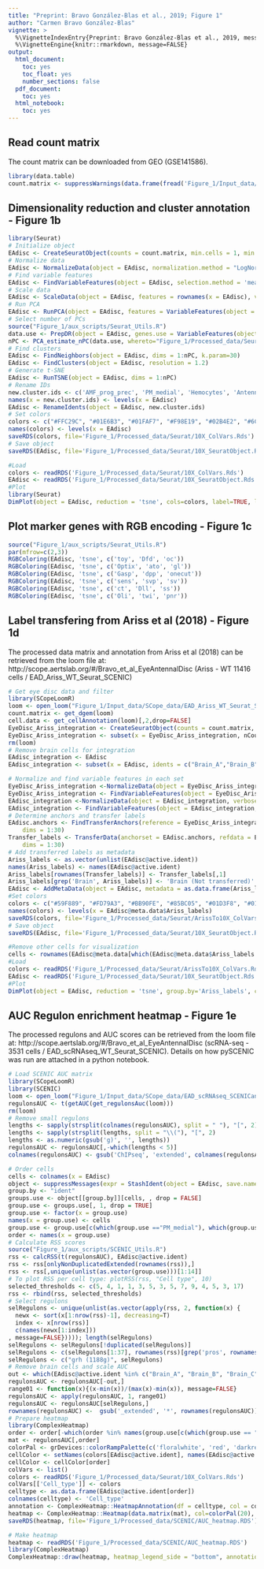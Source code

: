 ```yaml
---
title: "Preprint: Bravo González-Blas et al., 2019; Figure 1"
author: "Carmen Bravo González-Blas"
vignette: >
  %\VignetteIndexEntry{Preprint: Bravo González-Blas et al., 2019, message=FALSE}
  %\VignetteEngine{knitr::rmarkdown, message=FALSE}
output: 
  html_document:
    toc: yes
    toc_float: yes
    number_sections: false
  pdf_document:
    toc: yes
  html_notebook:
    toc: yes
---
```


## Read count matrix

The count matrix can be downloaded from GEO (GSE141586).

```r
library(data.table)
count.matrix <- suppressWarnings(data.frame(fread('Figure_1/Input_data/GEO_data/10X_SCRNASEQ_WT_EA_AGGR.tsv', sep='\t', verbose=F), row.names=1))
```

## Dimensionality reduction and cluster annotation - Figure 1b

```r
library(Seurat)
# Initialize object
EAdisc <- CreateSeuratObject(counts = count.matrix, min.cells = 1, min.features = 1, project = "EAdisc")
# Normalize data
EAdisc <- NormalizeData(object = EAdisc, normalization.method = "LogNormalize", scale.factor = 1e4)
# Find variable features
EAdisc <- FindVariableFeatures(object = EAdisc, selection.method = 'mean.var.plot', mean.cutoff = c(0.0125, 3), dispersion.cutoff = c(0.5, Inf))
# Scale data
EAdisc <- ScaleData(object = EAdisc, features = rownames(x = EAdisc), vars.to.regress = c("nCount_RNA"))
# Run PCA
EAdisc <- RunPCA(object = EAdisc, features = VariableFeatures(object = EAdisc), verbose = FALSE, npcs=150)
# Select number of PCs
source("Figure_1/aux_scripts/Seurat_Utils.R")
data.use <- PrepDR(object = EAdisc, genes.use = VariableFeatures(object = EAdisc), use.imputed = F, assay.type = "RNA")
nPC <- PCA_estimate_nPC(data.use, whereto="Figure_1/Processed_data/Seurat/nPC_selection.Rds", to.nPC = 150)
# Find clusters
EAdisc <- FindNeighbors(object = EAdisc, dims = 1:nPC, k.param=30)
EAdisc <- FindClusters(object = EAdisc, resolution = 1.2)
# Generate t-SNE
EAdisc <- RunTSNE(object = EAdisc, dims = 1:nPC)
# Rename IDs
new.cluster.ids <- c('AMF_prog_prec', 'PM_medial', 'Hemocytes', 'Antenna_A3_Arista', 'PMF_PR_Late/CC', 'Head_vertex', 'PMF_PR_Early', 'PMF_Interommatidial', 'Antenna_A1', 'PM_lateral', 'Glia', 'Antenna_A2', 'Brain_A', 'MF_Morphogenetic_Furrow', 'Brain_B', 'Brain_C', 'twi_cells')
names(x = new.cluster.ids) <- levels(x = EAdisc)
EAdisc <- RenameIdents(object = EAdisc, new.cluster.ids)
# Set colors
colors <- c("#FFC29C", "#01E6B3", "#01FAF7", "#F98E19", "#02B4E2", "#6CA7FF", "#01D3F8", "#67EAFF", "#85BC05", "#BB90FE", "#E5D006", "#59F889", "#FD79A3", "#9EF75F", "#5CB8F7", "#B5DEFF", "#F56DE0")
names(colors) <- levels(x = EAdisc)
saveRDS(colors, file='Figure_1/Processed_data/Seurat/10X_ColVars.Rds')
# Save object
saveRDS(EAdisc, file='Figure_1/Processed_data/Seurat/10X_SeuratObject.Rds')
```

```r
#Load
colors <- readRDS('Figure_1/Processed_data/Seurat/10X_ColVars.Rds')
EAdisc <- readRDS('Figure_1/Processed_data/Seurat/10X_SeuratObject.Rds')
#Plot
library(Seurat)
DimPlot(object = EAdisc, reduction = 'tsne', cols=colors, label=TRUE, label.size = 3.5, repel=TRUE) + NoLegend() + NoAxes()
```

## Plot marker genes with RGB encoding - Figure 1c

```r
source("Figure_1/aux_scripts/Seurat_Utils.R")
par(mfrow=c(2,3))
RGBColoring(EAdisc, 'tsne', c('toy', 'Dfd', 'oc'))
RGBColoring(EAdisc, 'tsne', c('Optix', 'ato', 'gl'))
RGBColoring(EAdisc, 'tsne', c('Gasp', 'dpp', 'onecut'))
RGBColoring(EAdisc, 'tsne', c('sens', 'svp', 'sv'))
RGBColoring(EAdisc, 'tsne', c('ct', 'Dll', 'ss'))
RGBColoring(EAdisc, 'tsne', c('Oli', 'twi', 'pnr'))
```

## Label transfering from Ariss et al (2018) - Figure 1d

The processed data matrix and annotation from Ariss et al (2018) can be retrieved from the loom file at: http://scope.aertslab.org/#/Bravo_et_al_EyeAntennalDisc (Ariss - WT 11416 cells / EAD_Ariss_WT_Seurat_SCENIC)

```r
# Get eye disc data and filter
library(SCopeLoomR)
loom <- open_loom("Figure_1/Input_data/SCope_data/EAD_Ariss_WT_Seurat_SCENIC.loom")
count.matrix <- get_dgem(loom)
cell.data <- get_cellAnnotation(loom)[,2,drop=FALSE]
EyeDisc_Ariss_integration <- CreateSeuratObject(counts = count.matrix, min.cells = 3, min.features = 1, project = "Frolov - WT", meta.data=cell.data)
EyeDisc_Ariss_integration <- subset(x = EyeDisc_Ariss_integration, nCount_RNA > 1000 & nFeature_RNA > 500)
rm(loom)
# Remove brain cells for integration
EAdisc_integration <- EAdisc
EAdisc_integration <- subset(x = EAdisc, idents = c("Brain_A","Brain_B","Brain_C"),invert = TRUE)
```

```r
# Normalize and find variable features in each set
EyeDisc_Ariss_integration <-NormalizeData(object = EyeDisc_Ariss_integration, verbose = FALSE)
EyeDisc_Ariss_integration <- FindVariableFeatures(object = EyeDisc_Ariss_integration, selection.method = "vst", nfeatures = 2000, verbose = FALSE)
EAdisc_integration <-NormalizeData(object = EAdisc_integration, verbose = FALSE)
EAdisc_integration <- FindVariableFeatures(object = EAdisc_integration, selection.method = "vst", nfeatures = 2000, verbose = FALSE)
# Determine anchors and transfer labels
EAdisc.anchors <- FindTransferAnchors(reference = EyeDisc_Ariss_integration, query = EAdisc_integration, 
    dims = 1:30)
Transfer_labels <- TransferData(anchorset = EAdisc.anchors, refdata = EyeDisc_Ariss_integration$Ariss.labels, 
    dims = 1:30)
# Add transferred labels as metadata
Ariss_labels <- as.vector(unlist(EAdisc@active.ident))
names(Ariss_labels) <- names(EAdisc@active.ident)
Ariss_labels[rownames(Transfer_labels)] <- Transfer_labels[,1]
Ariss_labels[grep('Brain', Ariss_labels)] <- 'Brain (Not transferred)'
EAdisc <- AddMetaData(object = EAdisc, metadata = as.data.frame(Ariss_labels))
#Set colors
colors <- c("#59F889", "#FD79A3", "#BB90FE", "#85BC05", "#01D3F8", "#01FAF7", "#67EAFF", "#02B4E2", "#9EF75F", "#6CA7FF", "#000000", "#996515", "#FFC29C", "#A020F0", "#01E6B3", "#E5D006")
names(colors) <- levels(x = EAdisc@meta.data$Ariss_labels)
saveRDS(colors, file='Figure_1/Processed_data/Seurat/ArissTo10X_ColVars.Rds')
# Save object
saveRDS(EAdisc, file='Figure_1/Processed_data/Seurat/10X_SeuratObject.Rds')
```

```r
#Remove other cells for visualization
cells <- rownames(EAdisc@meta.data[which(EAdisc@meta.data$Ariss_labels != 'other'),])
#Load
colors <- readRDS('Figure_1/Processed_data/Seurat/ArissTo10X_ColVars.Rds')
EAdisc <- readRDS('Figure_1/Processed_data/Seurat/10X_SeuratObject.Rds')
#Plot
DimPlot(object = EAdisc, reduction = 'tsne', group.by='Ariss_labels', cells=cells, cols=colors, label=TRUE, label.size = 3.5) + NoLegend() + NoAxes()
```

## AUC Regulon enrichment heatmap - Figure 1e

The processed regulons and AUC scores can be retrieved from the loom file at: http://scope.aertslab.org/#/Bravo_et_al_EyeAntennalDisc (scRNA-seq - 3531 cells / EAD_scRNAseq_WT_Seurat_SCENIC). Details on how pySCENIC was run are attached in a python notebook.

```r
# Load SCENIC AUC matrix
library(SCopeLoomR)
library(SCENIC)
loom <- open_loom("Figure_1/Input_data/SCope_data/EAD_scRNAseq_SCENICandSeurat.loom")
regulonsAUC <- t(getAUC(get_regulonsAuc(loom)))
rm(loom)
# Remove small regulons
lengths <- sapply(strsplit(colnames(regulonsAUC), split = " "), "[", 2)
lengths <- sapply(strsplit(lengths, split = "\\("), "[", 2)
lengths <- as.numeric(gsub('g)', '', lengths))
regulonsAUC <- regulonsAUC[,-which(lengths < 5)]
colnames(regulonsAUC) <- gsub('ChIPseq', 'extended', colnames(regulonsAUC))
```

```r
# Order cells
cells <- colnames(x = EAdisc)
object <- suppressMessages(expr = StashIdent(object = EAdisc, save.name = "ident"))
group.by <- "ident"
groups.use <- object[[group.by]][cells, , drop = FALSE]
group.use <- groups.use[, 1, drop = TRUE]
group.use <- factor(x = group.use)
names(x = group.use) <- cells
group.use <- group.use[c(which(group.use =="PM_medial"), which(group.use =="PM_lateral"), which(group.use =="Head_vertex"), which(group.use =="Antenna_A1"), which(group.use =="Antenna_A2"), which(group.use =="Antenna_A3_Arista"), which(group.use =="AMF_prog_prec"), which(group.use =="MF_Morphogenetic_Furrow"), which(group.use =="PMF_PR_Early"), which(group.use =="PMF_PR_Late/CC"), which(group.use =="PMF_Interommatidial"),which(group.use == "Glia"), which(group.use == "twi_cells"), which(group.use == "Hemocytes"), which(group.use == "Brain_A"), which(group.use == "Brain_B"),  which(group.use == "Brain_C"))]
order <- names(x = group.use)
# Calculate RSS scores
source("Figure_1/aux_scripts/SCENIC_Utils.R")
rss <- calcRSS(t(regulonsAUC), EAdisc@active.ident)
rss <- rss[onlyNonDuplicatedExtended(rownames(rss)),]
rss <- rss[,unique(unlist(as.vector(group.use)))[1:14]]
# To plot RSS per cell type: plotRSS(rss, "Cell type", 10)
selected_thresholds <- c(5, 4, 1, 1, 3, 5, 3, 5, 7, 9, 4, 5, 3, 17)
rss <- rbind(rss, selected_thresholds) 
# Select regulons
selRegulons <- unique(unlist(as.vector(apply(rss, 2, function(x) {
  newx <- sort(x[1:nrow(rss)-1], decreasing=T)
  index <- x[nrow(rss)]
  c(names(newx[1:index]))
, message=FALSE})))); length(selRegulons)
selRegulons <- selRegulons[!duplicated(selRegulons)]
selRegulons <- c(selRegulons[1:37], rownames(rss)[grep('pros', rownames(rss))], selRegulons[38:length(selRegulons)])
selRegulons <- c("grh (1188g)", selRegulons)
# Remove brain cells and scale AUC
out <- which(EAdisc@active.ident %in% c("Brain_A", "Brain_B", "Brain_C"))
regulonsAUC <- regulonsAUC[-out,]
range01 <- function(x){(x-min(x))/(max(x)-min(x)), message=FALSE}
regulonsAUC <- apply(regulonsAUC, 1, range01)
regulonsAUC <- regulonsAUC[selRegulons,]
rownames(regulonsAUC) <-  gsub('_extended', '*', rownames(regulonsAUC))
# Prepare heatmap
library(ComplexHeatmap)
order <- order[-which(order %in% names(group.use[c(which(group.use == "Brain_A"), which(group.use == "Brain_B"),  which(group.use == "Brain_C"))]))]
mat <- regulonsAUC[,order]
colorPal <- grDevices::colorRampPalette(c('floralwhite', 'red', 'darkred'))
cellColor <- setNames(colors[EAdisc@active.ident], names(EAdisc@active.ident))
cellColor <- cellColor[order]
colVars <- list()
colors <- readRDS('Figure_1/Processed_data/Seurat/10X_ColVars.Rds')
colVars[['Cell_type']] <- colors
celltype <- as.data.frame(EAdisc@active.ident[order])
colnames(celltype) <- 'Cell_type'
annotation <- ComplexHeatmap::HeatmapAnnotation(df = celltype, col = colVars, which='column', width = unit(5, "mm"))
heatmap <- ComplexHeatmap::Heatmap(data.matrix(mat), col=colorPal(20), cluster_columns = FALSE, cluster_rows = FALSE, show_row_dend = FALSE, show_column_names=FALSE, show_row_names = TRUE, top_annotation = annotation, name='Standarized AUC', row_names_gp = gpar(fontsize = 5), heatmap_legend_param = list(legend_direction = "horizontal", legend_width = unit(5, "cm"), title_position='topcenter'), column_title_gp = gpar(fontface = 'bold'))
saveRDS(heatmap, file='Figure_1/Processed_data/SCENIC/AUC_heatmap.RDS')
```

```r
# Make heatmap
heatmap <- readRDS('Figure_1/Processed_data/SCENIC/AUC_heatmap.RDS')
library(ComplexHeatmap)
ComplexHeatmap::draw(heatmap, heatmap_legend_side = "bottom", annotation_legend_side = "right")
```
 